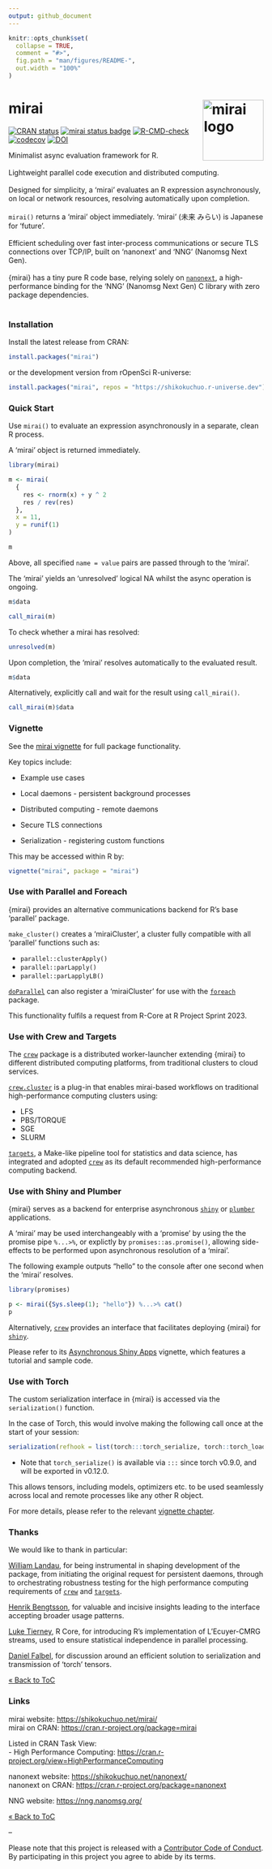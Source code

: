 ```yaml
---
output: github_document
---
```


<!-- README.md is generated from README.Rmd. Please edit that file -->

```r
knitr::opts_chunk$set(
  collapse = TRUE,
  comment = "#>",
  fig.path = "man/figures/README-",
  out.width = "100%"
)
```

# mirai <a href="https://shikokuchuo.net/mirai/" alt="mirai"><img src="man/figures/logo.png" alt="mirai logo" align="right" width="120"/></a>

<!-- badges: start -->
[![CRAN status](https://www.r-pkg.org/badges/version/mirai?color=112d4e)](https://CRAN.R-project.org/package=mirai)
[![mirai status badge](https://shikokuchuo.r-universe.dev/badges/mirai?color=24a60e)](https://shikokuchuo.r-universe.dev/mirai)
[![R-CMD-check](https://github.com/shikokuchuo/mirai/workflows/R-CMD-check/badge.svg)](https://github.com/shikokuchuo/mirai/actions)
[![codecov](https://codecov.io/gh/shikokuchuo/mirai/branch/main/graph/badge.svg)](https://app.codecov.io/gh/shikokuchuo/mirai)
[![DOI](https://zenodo.org/badge/459341940.svg)](https://zenodo.org/badge/latestdoi/459341940)
<!-- badges: end -->

Minimalist async evaluation framework for R.
<br /><br />
Lightweight parallel code execution and distributed computing.
<br /><br />
Designed for simplicity, a 'mirai' evaluates an R expression asynchronously, on local or network resources, resolving automatically upon completion.
<br /><br />
`mirai()` returns a 'mirai' object immediately. 'mirai' (未来 みらい) is Japanese for 'future'.
<br /><br />
Efficient scheduling over fast inter-process communications or secure TLS connections over TCP/IP, built on 'nanonext' and 'NNG' (Nanomsg Next Gen).
<br /><br />
{mirai} has a tiny pure R code base, relying solely on [`nanonext`](https://doi.org/10.5281/zenodo.7903429), a high-performance binding for the 'NNG' (Nanomsg Next Gen) C library with zero package dependencies.
<br /><br />

### Installation

Install the latest release from CRAN:

```r
install.packages("mirai")
```

or the development version from rOpenSci R-universe:

```r
install.packages("mirai", repos = "https://shikokuchuo.r-universe.dev")
```

### Quick Start

Use `mirai()` to evaluate an expression asynchronously in a separate, clean R process.

A 'mirai' object is returned immediately.

```r
library(mirai)

m <- mirai(
  {
    res <- rnorm(x) + y ^ 2
    res / rev(res)
  },
  x = 11,
  y = runif(1)
)

m
```

Above, all specified `name = value` pairs are passed through to the 'mirai'.

The 'mirai' yields an 'unresolved' logical NA whilst the async operation is ongoing.

```r
m$data
```
```r
call_mirai(m)
```

To check whether a mirai has resolved:

```r
unresolved(m)
```

Upon completion, the 'mirai' resolves automatically to the evaluated result.

```r
m$data
```

Alternatively, explicitly call and wait for the result using `call_mirai()`.

```r
call_mirai(m)$data
```

### Vignette

See the [mirai vignette](https://shikokuchuo.net/mirai/articles/mirai.html) for full package functionality.

Key topics include:

- Example use cases

- Local daemons - persistent background processes

- Distributed computing - remote daemons

- Secure TLS connections

- Serialization - registering custom functions

This may be accessed within R by:

```r
vignette("mirai", package = "mirai")
```

### Use with Parallel and Foreach

{mirai} provides an alternative communications backend for R's base 'parallel' package.

`make_cluster()` creates a 'miraiCluster', a cluster fully compatible with all 'parallel' functions such as:

- `parallel::clusterApply()`
- `parallel::parLapply()`
- `parallel::parLapplyLB()`

[`doParallel`](https://cran.r-project.org/package=doParallel) can also register a 'miraiCluster' for use with the [`foreach`](https://cran.r-project.org/package=foreach) package.

This functionality fulfils a request from R-Core at R Project Sprint 2023.

### Use with Crew and Targets

The [`crew`](https://cran.r-project.org/package=crew) package is a distributed worker-launcher extending {mirai} to different distributed computing platforms, from traditional clusters to cloud services.

[`crew.cluster`](https://cran.r-project.org/package=crew.cluster) is a plug-in that enables mirai-based workflows on traditional high-performance computing clusters using:

- LFS
- PBS/TORQUE
- SGE
- SLURM

[`targets`](https://cran.r-project.org/package=targets), a Make-like pipeline tool for statistics and data science, has integrated and adopted [`crew`](https://cran.r-project.org/package=crew) as its default recommended high-performance computing backend.

### Use with Shiny and Plumber

{mirai} serves as a backend for enterprise asynchronous [`shiny`](https://cran.r-project.org/package=shiny) or [`plumber`](https://cran.r-project.org/package=plumber) applications.

A 'mirai' may be used interchangeably with a 'promise' by using the the promise pipe `%...>%`, or explictly by `promises::as.promise()`, allowing side-effects to be performed upon asynchronous resolution of a 'mirai'.

The following example outputs "hello" to the console after one second when the 'mirai' resolves.

```r
library(promises)

p <- mirai({Sys.sleep(1); "hello"}) %...>% cat()
p
```

Alternatively, [`crew`](https://cran.r-project.org/package=crew) provides an interface that facilitates deploying {mirai} for [`shiny`](https://cran.r-project.org/package=shiny).

Please refer to its [Asynchronous Shiny Apps](https://wlandau.github.io/crew/articles/shiny.html) vignette, which features a tutorial and sample code.

### Use with Torch

The custom serialization interface in {mirai} is accessed via the `serialization()` function.

In the case of Torch, this would involve making the following call once at the start of your session:

```r
serialization(refhook = list(torch:::torch_serialize, torch::torch_load))
```

* Note that `torch_serialize()` is available via `:::` since torch v0.9.0, and will be exported in v0.12.0.

This allows tensors, including models, optimizers etc. to be used seamlessly across local and remote processes like any other R object.

For more details, please refer to the relevant [vignette chapter](https://shikokuchuo.net/mirai/articles/mirai.html#serialization-custom-functions).

### Thanks

We would like to thank in particular:

[William Landau](https://github.com/wlandau/), for being instrumental in shaping development of the package, from initiating the original request for persistent daemons, through to orchestrating robustness testing for the high performance computing requirements of [`crew`](https://cran.r-project.org/package=crew) and [`targets`](https://cran.r-project.org/package=targets).

[Henrik Bengtsson](https://github.com/HenrikBengtsson/), for valuable and incisive insights leading to the interface accepting broader usage patterns.

[Luke Tierney](https://github.com/ltierney/), R Core, for introducing R's implementation of L'Ecuyer-CMRG streams, used to ensure statistical independence in parallel processing.

[Daniel Falbel](https://github.com/dfalbel/), for discussion around an efficient solution to serialization and transmission of 'torch' tensors.

[&laquo; Back to ToC](#table-of-contents)

### Links

mirai website: <https://shikokuchuo.net/mirai/><br />
mirai on CRAN: <https://cran.r-project.org/package=mirai>

Listed in CRAN Task View: <br />
- High Performance Computing: <https://cran.r-project.org/view=HighPerformanceComputing>

nanonext website: <https://shikokuchuo.net/nanonext/><br />
nanonext on CRAN: <https://cran.r-project.org/package=nanonext>

NNG website: <https://nng.nanomsg.org/><br />

[&laquo; Back to ToC](#table-of-contents)

--

Please note that this project is released with a [Contributor Code of Conduct](https://shikokuchuo.net/mirai/CODE_OF_CONDUCT.html). By participating in this project you agree to abide by its terms.
